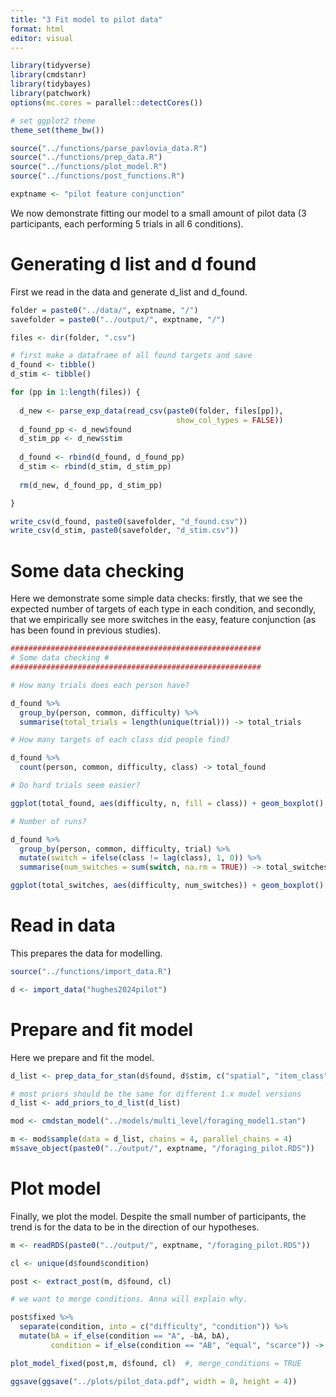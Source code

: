 ```yaml
---
title: "3 Fit model to pilot data"
format: html
editor: visual
---
```


```r

library(tidyverse)
library(cmdstanr)
library(tidybayes)
library(patchwork)
options(mc.cores = parallel::detectCores())

# set ggplot2 theme
theme_set(theme_bw())

source("../functions/parse_pavlovia_data.R")
source("../functions/prep_data.R")
source("../functions/plot_model.R")
source("../functions/post_functions.R")

exptname <- "pilot feature conjunction"
```

We now demonstrate fitting our model to a small amount of pilot data (3 participants, each performing 5 trials in all 6 conditions).

# Generating d list and d found

First we read in the data and generate d_list and d_found.

```r

folder = paste0("../data/", exptname, "/")
savefolder = paste0("../output/", exptname, "/")

files <- dir(folder, ".csv")

# first make a dataframe of all found targets and save
d_found <- tibble()
d_stim <- tibble()

for (pp in 1:length(files)) { 
  
  d_new <- parse_exp_data(read_csv(paste0(folder, files[pp]), 
                                     show_col_types = FALSE))
  d_found_pp <- d_new$found
  d_stim_pp <- d_new$stim
  
  d_found <- rbind(d_found, d_found_pp)
  d_stim <- rbind(d_stim, d_stim_pp)
    
  rm(d_new, d_found_pp, d_stim_pp)

}

write_csv(d_found, paste0(savefolder, "d_found.csv"))
write_csv(d_stim, paste0(savefolder, "d_stim.csv"))

```

# Some data checking

Here we demonstrate some simple data checks: firstly, that we see the expected number of targets of each type in each condition, and secondly, that we empirically see more switches in the easy, feature conjunction (as has been found in previous studies).

```r

########################################################
# Some data checking #
########################################################

# How many trials does each person have?

d_found %>%
  group_by(person, common, difficulty) %>%
  summarise(total_trials = length(unique(trial))) -> total_trials

# How many targets of each class did people find?

d_found %>%
  count(person, common, difficulty, class) -> total_found

# Do hard trials seem easier?

ggplot(total_found, aes(difficulty, n, fill = class)) + geom_boxplot() + facet_grid(~common)

# Number of runs?

d_found %>%
  group_by(person, common, difficulty, trial) %>%
  mutate(switch = ifelse(class != lag(class), 1, 0)) %>%
  summarise(num_switches = sum(switch, na.rm = TRUE)) -> total_switches

ggplot(total_switches, aes(difficulty, num_switches)) + geom_boxplot()   

```

# Read in data

This prepares the data for modelling.

```r
source("../functions/import_data.R")

d <- import_data("hughes2024pilot")
```

# Prepare and fit model

Here we prepare and fit the model.

```r

d_list <- prep_data_for_stan(d$found, d$stim, c("spatial", "item_class")) 

# most priors should be the same for different 1.x model versions
d_list <- add_priors_to_d_list(d_list)

mod <- cmdstan_model("../models/multi_level/foraging_model1.stan")

m <- mod$sample(data = d_list, chains = 4, parallel_chains = 4)
m$save_object(paste0("../output/", exptname, "/foraging_pilot.RDS"))


```

# Plot model

Finally, we plot the model. Despite the small number of participants, the trend is for the data to be in the direction of our hypotheses.

```r

m <- readRDS(paste0("../output/", exptname, "/foraging_pilot.RDS"))

cl <- unique(d$found$condition)

post <- extract_post(m, d$found, cl)

# we want to merge conditions. Anna will explain why. 

post$fixed %>%
  separate(condition, into = c("difficulty", "condition")) %>%
  mutate(bA = if_else(condition == "A", -bA, bA),
         condition = if_else(condition == "AB", "equal", "scarce")) -> post$fixed

plot_model_fixed(post,m, d$found, cl)  #, merge_conditions = TRUE

ggsave(ggsave("../plots/pilot_data.pdf", width = 8, height = 4))

```
